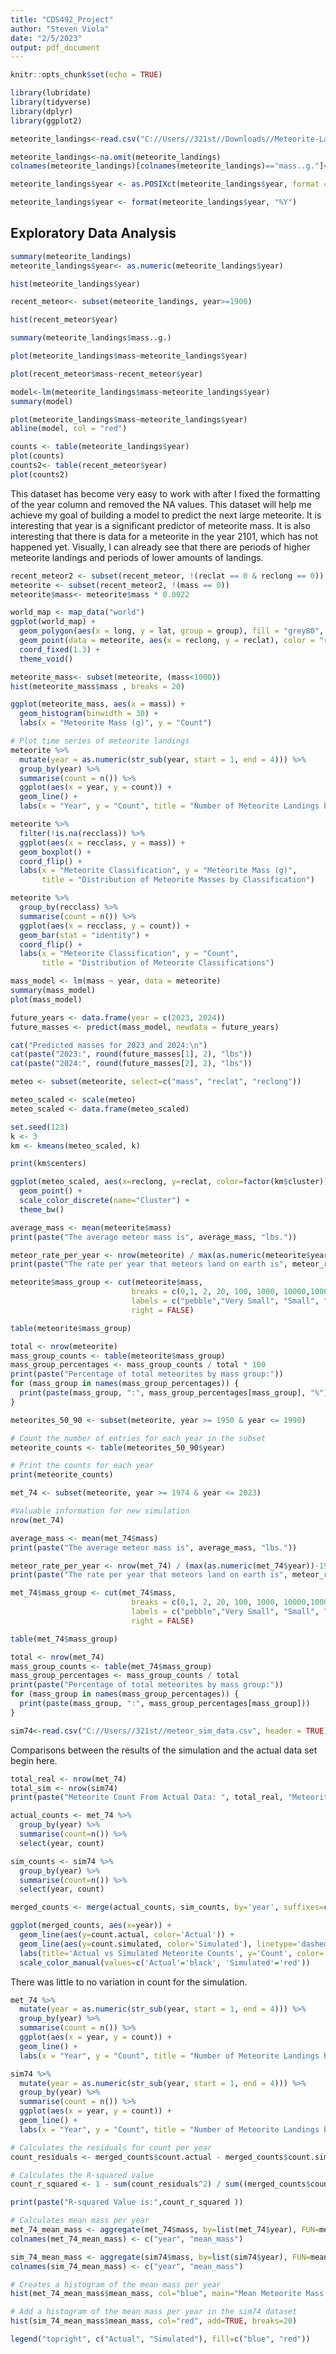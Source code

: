 ---
title: "CDS492_Project"
author: "Steven Viola"
date: "2/5/2023"
output: pdf_document
---

```{r setup, include=FALSE}
knitr::opts_chunk$set(echo = TRUE)
```

```{r}
library(lubridate)
library(tidyverse)
library(dplyr)
library(ggplot2)
```

```{r}
meteorite_landings<-read.csv("C://Users//321st//Downloads//Meteorite-Landings.csv", header = TRUE)
```

```{r}
meteorite_landings<-na.omit(meteorite_landings)
colnames(meteorite_landings)[colnames(meteorite_landings)=="mass..g."]<- "mass"
```

```{r}

meteorite_landings$year <- as.POSIXct(meteorite_landings$year, format = "%m/%d/%Y %I:%M:%S %p")

meteorite_landings$year <- format(meteorite_landings$year, "%Y")

```

## Exploratory Data Analysis

```{r}
summary(meteorite_landings)
meteorite_landings$year<- as.numeric(meteorite_landings$year)

```

```{r}
hist(meteorite_landings$year)
```

```{r}
recent_meteor<- subset(meteorite_landings, year>=1900)
```

```{r}
hist(recent_meteor$year)
```

```{r}
summary(meteorite_landings$mass..g.)
```

```{r}
plot(meteorite_landings$mass~meteorite_landings$year)
```

```{r}
plot(recent_meteor$mass~recent_meteor$year)
```

```{r}
model<-lm(meteorite_landings$mass~meteorite_landings$year)
summary(model)
```

```{r}
plot(meteorite_landings$mass~meteorite_landings$year)
abline(model, col = "red")
```

```{r}
counts <- table(meteorite_landings$year)
plot(counts)
counts2<- table(recent_meteor$year)
plot(counts2)
```

This dataset has become very easy to work with after I fixed the formatting of the year column and removed the NA values. This dataset will help me achieve my goal of building a model to predict the next large meteorite. It is interesting that year is a significant predictor of meteorite mass. It is also interesting that there is data for a meteorite in the year 2101, which has not happened yet. Visually, I can already see that there are periods of higher meteorite landings and periods of lower amounts of landings.

```{r}
recent_meteor2 <- subset(recent_meteor, !(reclat == 0 & reclong == 0))
meteorite <- subset(recent_meteor2, !(mass == 0))
meteorite$mass<- meteorite$mass * 0.0022
```

```{r}
world_map <- map_data("world")
ggplot(world_map) +
  geom_polygon(aes(x = long, y = lat, group = group), fill = "grey80", color = "white") +
  geom_point(data = meteorite, aes(x = reclong, y = reclat), color = "red", size = 2) +
  coord_fixed(1.3) +
  theme_void()
```

```{r}
meteorite_mass<- subset(meteorite, (mass<1000))
hist(meteorite_mass$mass , breaks = 20)
```

```{r}
ggplot(meteorite_mass, aes(x = mass)) +
  geom_histogram(binwidth = 30) +
  labs(x = "Meteorite Mass (g)", y = "Count")
```

```{r}

# Plot time series of meteorite landings
meteorite %>% 
  mutate(year = as.numeric(str_sub(year, start = 1, end = 4))) %>% 
  group_by(year) %>% 
  summarise(count = n()) %>% 
  ggplot(aes(x = year, y = count)) +
  geom_line() +
  labs(x = "Year", y = "Count", title = "Number of Meteorite Landings by Year")
```

```{r}
meteorite %>% 
  filter(!is.na(recclass)) %>% 
  ggplot(aes(x = recclass, y = mass)) +
  geom_boxplot() +
  coord_flip() +
  labs(x = "Meteorite Classification", y = "Meteorite Mass (g)", 
       title = "Distribution of Meteorite Masses by Classification")
```

```{r}
meteorite %>% 
  group_by(recclass) %>% 
  summarise(count = n()) %>% 
  ggplot(aes(x = recclass, y = count)) +
  geom_bar(stat = "identity") +
  coord_flip() +
  labs(x = "Meteorite Classification", y = "Count", 
       title = "Distribution of Meteorite Classifications")
```

```{r}
mass_model <- lm(mass ~ year, data = meteorite)
summary(mass_model)
plot(mass_model)
```

```{r}
future_years <- data.frame(year = c(2023, 2024))
future_masses <- predict(mass_model, newdata = future_years)
```

```{r}
cat("Predicted masses for 2023 and 2024:\n")
cat(paste("2023:", round(future_masses[1], 2), "lbs"))
cat(paste("2024:", round(future_masses[2], 2), "lbs"))
```




```{r}

meteo <- subset(meteorite, select=c("mass", "reclat", "reclong"))

meteo_scaled <- scale(meteo)
meteo_scaled <- data.frame(meteo_scaled)

set.seed(123)
k <- 3
km <- kmeans(meteo_scaled, k)

print(km$centers)

ggplot(meteo_scaled, aes(x=reclong, y=reclat, color=factor(km$cluster))) +
  geom_point() +
  scale_color_discrete(name="Cluster") +
  theme_bw()

```

```{r}
average_mass <- mean(meteorite$mass)
print(paste("The average meteor mass is", average_mass, "lbs."))

meteor_rate_per_year <- nrow(meteorite) / max(as.numeric(meteorite$year))
print(paste("The rate per year that meteors land on earth is", meteor_rate_per_year, "per year."))

meteorite$mass_group <- cut(meteorite$mass, 
                           breaks = c(0,1, 2, 20, 100, 1000, 10000,10000000), 
                           labels = c("pebble","Very Small", "Small", "Medium", "Large", "Very Large", "Enourmous"), 
                           right = FALSE)

table(meteorite$mass_group)
```
```{r}
total <- nrow(meteorite)
mass_group_counts <- table(meteorite$mass_group)
mass_group_percentages <- mass_group_counts / total * 100
print(paste("Percentage of total meteorites by mass group:"))
for (mass_group in names(mass_group_percentages)) {
  print(paste(mass_group, ":", mass_group_percentages[mass_group], "%"))
}
```

```{r}
meteorites_50_90 <- subset(meteorite, year >= 1950 & year <= 1990)

# Count the number of entries for each year in the subset
meteorite_counts <- table(meteorites_50_90$year)

# Print the counts for each year
print(meteorite_counts)
```

```{r}
met_74 <- subset(meteorite, year >= 1974 & year <= 2023) 
```

```{r}
#Valuable information for new simulation
nrow(met_74)

average_mass <- mean(met_74$mass)
print(paste("The average meteor mass is", average_mass, "lbs."))

meteor_rate_per_year <- nrow(met_74) / (max(as.numeric(met_74$year))-1974)
print(paste("The rate per year that meteors land on earth is", meteor_rate_per_year, "per year."))

met_74$mass_group <- cut(met_74$mass, 
                           breaks = c(0,1, 2, 20, 100, 1000, 10000,10000000), 
                           labels = c("pebble","Very Small", "Small", "Medium", "Large", "Very Large", "Enourmous"), 
                           right = FALSE)

table(met_74$mass_group)
```
```{r}
total <- nrow(met_74)
mass_group_counts <- table(met_74$mass_group)
mass_group_percentages <- mass_group_counts / total 
print(paste("Percentage of total meteorites by mass group:"))
for (mass_group in names(mass_group_percentages)) {
  print(paste(mass_group, ":", mass_group_percentages[mass_group]))
}
```
  
```{r}
sim74<-read.csv("C://Users//321st//meteor_sim_data.csv", header = TRUE)
```

Comparisons between the results of the simulation and the actual data set begin here. 

```{r}
total_real <- nrow(met_74)
total_sim <- nrow(sim74)
print(paste("Meteorite Count From Actual Data: ", total_real, "Meteorite Count From Simulation Data: ", total_sim, "This is a difference of:", total_real - total_sim))
```

```{r}
actual_counts <- met_74 %>%
  group_by(year) %>%
  summarise(count=n()) %>%
  select(year, count)

sim_counts <- sim74 %>%
  group_by(year) %>%
  summarise(count=n()) %>%
  select(year, count)

merged_counts <- merge(actual_counts, sim_counts, by='year', suffixes=c('.actual', '.simulated'))

ggplot(merged_counts, aes(x=year)) +
  geom_line(aes(y=count.actual, color='Actual')) +
  geom_line(aes(y=count.simulated, color='Simulated'), linetype='dashed') +
  labs(title='Actual vs Simulated Meteorite Counts', y='Count', color='Dataset') +
  scale_color_manual(values=c('Actual'='black', 'Simulated'='red'))
```
There was little to no variation in count for the simulation. 

```{r}
met_74 %>% 
  mutate(year = as.numeric(str_sub(year, start = 1, end = 4))) %>% 
  group_by(year) %>% 
  summarise(count = n()) %>% 
  ggplot(aes(x = year, y = count)) +
  geom_line() +
  labs(x = "Year", y = "Count", title = "Number of Meteorite Landings by Year")

sim74 %>% 
  mutate(year = as.numeric(str_sub(year, start = 1, end = 4))) %>% 
  group_by(year) %>% 
  summarise(count = n()) %>% 
  ggplot(aes(x = year, y = count)) +
  geom_line() +
  labs(x = "Year", y = "Count", title = "Number of Meteorite Landings by Year")
```

```{r}

# Calculates the residuals for count per year
count_residuals <- merged_counts$count.actual - merged_counts$count.simulated

# Calculates the R-squared value
count_r_squared <- 1 - sum(count_residuals^2) / sum((merged_counts$count.actual - mean(merged_counts$count.actual))^2)

print(paste("R-squared Value is:",count_r_squared ))

```

```{r}
# Calculates mean mass per year
met_74_mean_mass <- aggregate(met_74$mass, by=list(met_74$year), FUN=mean)
colnames(met_74_mean_mass) <- c("year", "mean_mass")

sim_74_mean_mass <- aggregate(sim74$mass, by=list(sim74$year), FUN=mean)
colnames(sim_74_mean_mass) <- c("year", "mean_mass")

# Creates a histogram of the mean mass per year
hist(met_74_mean_mass$mean_mass, col="blue", main="Mean Meteorite Mass per Year", xlab="Mass (g)", breaks=20)

# Add a histogram of the mean mass per year in the sim74 dataset
hist(sim_74_mean_mass$mean_mass, col="red", add=TRUE, breaks=20)

legend("topright", c("Actual", "Simulated"), fill=c("blue", "red"))


```




